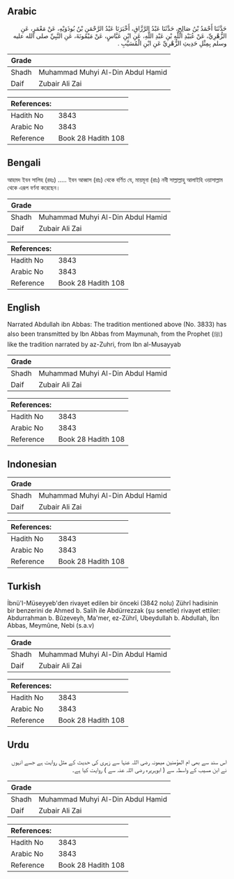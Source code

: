 ## Arabic


<div dir="rtl" lang="ar" style={{fontSize:'larger',backgroundColor:'#f8f9fa',padding:20}}>
حَدَّثَنَا أَحْمَدُ بْنُ صَالِحٍ، حَدَّثَنَا عَبْدُ الرَّزَّاقِ، أَخْبَرَنَا عَبْدُ الرَّحْمَنِ بْنُ بُوذَوَيْهِ، عَنْ مَعْمَرٍ، عَنِ الزُّهْرِيِّ، عَنْ عُبَيْدِ اللَّهِ بْنِ عَبْدِ اللَّهِ، عَنِ ابْنِ عَبَّاسٍ، عَنْ مَيْمُونَةَ، عَنِ النَّبِيِّ صلى الله عليه وسلم بِمِثْلِ حَدِيثِ الزُّهْرِيِّ عَنِ ابْنِ الْمُسَيَّبِ ‏.‏
</div>
<div style={{backgroundColor:'#f8f9fa',padding:20, marginBottom: 10}}><table> <thead> <tr> <th>Grade</th> <th></th> </tr> </thead> <tbody> <tr><td>Shadh</td><td>Muhammad Muhyi Al-Din Abdul Hamid</td></tr><tr><td>Daif</td><td>Zubair Ali Zai</td></tr></tbody></table><table> <thead> <tr> <th>References:</th> <th></th> </tr> </thead> <tbody><tr><td>Hadith No</td><td>3843</td></tr><tr><td>Arabic No</td><td>3843</td></tr><tr><td>Reference</td><td>Book 28 Hadith 108</td></tr></tbody></table></div>

## Bengali


<div dir="ltr" lang="bn" style={{fontSize:'larger',backgroundColor:'#f8f9fa',padding:20}}>
আহমদ ইবন সালিহ (রহঃ) ..... ইবন আব্বাস (রাঃ) থেকে বর্ণিত যে, মায়মূনা (রাঃ) নবী সাল্লাল্লাহু আলাইহি ওয়াসাল্লাম থেকে এরূপ বর্ণনা করেছেন।
</div>
<div style={{backgroundColor:'#f8f9fa',padding:20, marginBottom: 10}}><table> <thead> <tr> <th>Grade</th> <th></th> </tr> </thead> <tbody> <tr><td>Shadh</td><td>Muhammad Muhyi Al-Din Abdul Hamid</td></tr><tr><td>Daif</td><td>Zubair Ali Zai</td></tr></tbody></table><table> <thead> <tr> <th>References:</th> <th></th> </tr> </thead> <tbody><tr><td>Hadith No</td><td>3843</td></tr><tr><td>Arabic No</td><td>3843</td></tr><tr><td>Reference</td><td>Book 28 Hadith 108</td></tr></tbody></table></div>

## English


<div dir="ltr" lang="en" style={{fontSize:'larger',backgroundColor:'#f8f9fa',padding:20}}>
Narrated Abdullah ibn Abbas: The tradition mentioned above (No. 3833) has also been transmitted by Ibn Abbas from Maymunah, from the Prophet (ﷺ) like the tradition narrated by az-Zuhri, from Ibn al-Musayyab
</div>
<div style={{backgroundColor:'#f8f9fa',padding:20, marginBottom: 10}}><table> <thead> <tr> <th>Grade</th> <th></th> </tr> </thead> <tbody> <tr><td>Shadh</td><td>Muhammad Muhyi Al-Din Abdul Hamid</td></tr><tr><td>Daif</td><td>Zubair Ali Zai</td></tr></tbody></table><table> <thead> <tr> <th>References:</th> <th></th> </tr> </thead> <tbody><tr><td>Hadith No</td><td>3843</td></tr><tr><td>Arabic No</td><td>3843</td></tr><tr><td>Reference</td><td>Book 28 Hadith 108</td></tr></tbody></table></div>

## Indonesian


<div dir="ltr" lang="id" style={{fontSize:'larger',backgroundColor:'#f8f9fa',padding:20}}>

</div>
<div style={{backgroundColor:'#f8f9fa',padding:20, marginBottom: 10}}><table> <thead> <tr> <th>Grade</th> <th></th> </tr> </thead> <tbody> <tr><td>Shadh</td><td>Muhammad Muhyi Al-Din Abdul Hamid</td></tr><tr><td>Daif</td><td>Zubair Ali Zai</td></tr></tbody></table><table> <thead> <tr> <th>References:</th> <th></th> </tr> </thead> <tbody><tr><td>Hadith No</td><td>3843</td></tr><tr><td>Arabic No</td><td>3843</td></tr><tr><td>Reference</td><td>Book 28 Hadith 108</td></tr></tbody></table></div>

## Turkish


<div dir="ltr" lang="tr" style={{fontSize:'larger',backgroundColor:'#f8f9fa',padding:20}}>
İbnü'I-Müseyyeb'den rivayet edilen bir önceki (3842 nolu) Zührî hadisinin bir benzerini de Ahmed b. Salih ile Abdürrezzak (şu senetle) rivayet ettiler: Abdurrahman b. Bûzeveyh, Ma'mer, ez-Zührî, Ubeydullah b. Abdullah, İbn Abbas, Meymûne, Nebi (s.a.v)
</div>
<div style={{backgroundColor:'#f8f9fa',padding:20, marginBottom: 10}}><table> <thead> <tr> <th>Grade</th> <th></th> </tr> </thead> <tbody> <tr><td>Shadh</td><td>Muhammad Muhyi Al-Din Abdul Hamid</td></tr><tr><td>Daif</td><td>Zubair Ali Zai</td></tr></tbody></table><table> <thead> <tr> <th>References:</th> <th></th> </tr> </thead> <tbody><tr><td>Hadith No</td><td>3843</td></tr><tr><td>Arabic No</td><td>3843</td></tr><tr><td>Reference</td><td>Book 28 Hadith 108</td></tr></tbody></table></div>

## Urdu


<div dir="rtl" lang="ur" style={{fontSize:'larger',backgroundColor:'#f8f9fa',padding:20}}>
اس سند سے بھی ام المؤمنین میمونہ رضی اللہ عنہا سے زہری کی حدیث کے مثل روایت ہے جسے انہوں نے ابن مسیب کے واسطہ سے ( ابوہریرہ رضی اللہ عنہ سے ) روایت کیا ہے۔
</div>
<div style={{backgroundColor:'#f8f9fa',padding:20, marginBottom: 10}}><table> <thead> <tr> <th>Grade</th> <th></th> </tr> </thead> <tbody> <tr><td>Shadh</td><td>Muhammad Muhyi Al-Din Abdul Hamid</td></tr><tr><td>Daif</td><td>Zubair Ali Zai</td></tr></tbody></table><table> <thead> <tr> <th>References:</th> <th></th> </tr> </thead> <tbody><tr><td>Hadith No</td><td>3843</td></tr><tr><td>Arabic No</td><td>3843</td></tr><tr><td>Reference</td><td>Book 28 Hadith 108</td></tr></tbody></table></div>